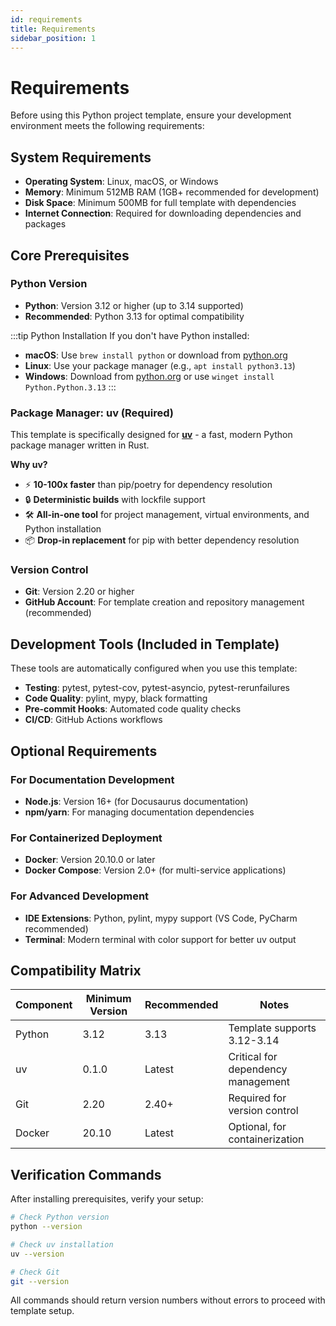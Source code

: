 ```yaml
---
id: requirements
title: Requirements
sidebar_position: 1
---
```


# Requirements

Before using this Python project template, ensure your development environment meets the following requirements:

## System Requirements

- **Operating System**: Linux, macOS, or Windows
- **Memory**: Minimum 512MB RAM (1GB+ recommended for development)
- **Disk Space**: Minimum 500MB for full template with dependencies
- **Internet Connection**: Required for downloading dependencies and packages

## Core Prerequisites

### Python Version

- **Python**: Version 3.12 or higher (up to 3.14 supported)
- **Recommended**: Python 3.13 for optimal compatibility

:::tip Python Installation
If you don't have Python installed:
- **macOS**: Use `brew install python` or download from [python.org](https://www.python.org/)
- **Linux**: Use your package manager (e.g., `apt install python3.13`)
- **Windows**: Download from [python.org](https://www.python.org/) or use `winget install Python.Python.3.13`
:::

### Package Manager: uv (Required)

This template is specifically designed for **[uv]** - a fast, modern Python package manager written in Rust.

**Why uv?**
- ⚡ **10-100x faster** than pip/poetry for dependency resolution
- 🔒 **Deterministic builds** with lockfile support  
- 🛠️ **All-in-one tool** for project management, virtual environments, and Python installation
- 📦 **Drop-in replacement** for pip with better dependency resolution

[uv]: https://docs.astral.sh/uv/

### Version Control

- **Git**: Version 2.20 or higher
- **GitHub Account**: For template creation and repository management (recommended)

## Development Tools (Included in Template)

These tools are automatically configured when you use this template:

- **Testing**: pytest, pytest-cov, pytest-asyncio, pytest-rerunfailures
- **Code Quality**: pylint, mypy, black formatting
- **Pre-commit Hooks**: Automated code quality checks
- **CI/CD**: GitHub Actions workflows

## Optional Requirements

### For Documentation Development

- **Node.js**: Version 16+ (for Docusaurus documentation)
- **npm/yarn**: For managing documentation dependencies

### For Containerized Deployment

- **Docker**: Version 20.10.0 or later
- **Docker Compose**: Version 2.0+ (for multi-service applications)

### For Advanced Development

- **IDE Extensions**: Python, pylint, mypy support (VS Code, PyCharm recommended)
- **Terminal**: Modern terminal with color support for better uv output

## Compatibility Matrix

| Component | Minimum Version | Recommended | Notes |
|-----------|----------------|-------------|-------|
| Python | 3.12 | 3.13 | Template supports 3.12-3.14 |
| uv | 0.1.0 | Latest | Critical for dependency management |
| Git | 2.20 | 2.40+ | Required for version control |
| Docker | 20.10 | Latest | Optional, for containerization |

## Verification Commands

After installing prerequisites, verify your setup:

```bash
# Check Python version
python --version

# Check uv installation
uv --version

# Check Git
git --version
```

All commands should return version numbers without errors to proceed with template setup.
